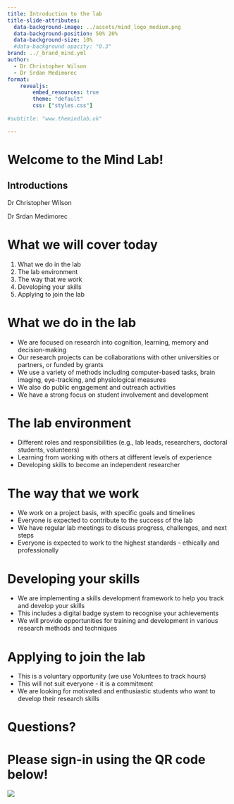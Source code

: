 ```yaml
---
title: Introduction to the lab  
title-slide-attributes:
  data-background-image: ../assets/mind_logo_medium.png
  data-background-position: 50% 20%
  data-background-size: 10%
  #data-background-opacity: "0.3"
brand: ../_brand_mind.yml
author:   
  - Dr Christopher Wilson   
  - Dr Srdan Medimorec
format: 
    revealjs:
        embed_resources: true
        theme: "default"
        css: ["styles.css"]
    
#subtitle: "www.themindlab.uk"

---
```


# Welcome to the Mind Lab! 

## Introductions

Dr Christopher Wilson

Dr Srdan Medimorec

# What we will cover today

1. What we do in the lab
2. The lab environment
3. The way that we work
4. Developing your skills
5. Applying to join the lab

# What we do in the lab

- We are focused on research into cognition, learning, memory and decision-making 
- Our research projects can be collaborations with other universities or partners, or funded by grants
- We use a variety of methods including computer-based tasks, brain imaging, eye-tracking, and physiological measures
- We also do public engagement and outreach activities
- We have a strong focus on student involvement and development

# The lab environment

- Different roles and responsibilities (e.g., lab leads, researchers, doctoral students, volunteers)
- Learning from working with others at different levels of experience
- Developing skills to become an independent researcher

# The way that we work

- We work on a project basis, with specific goals and timelines
- Everyone is expected to contribute to the success of the lab
- We have regular lab meetings to discuss progress, challenges, and next steps
- Everyone is expected to work to the highest standards - ethically and professionally

# Developing your skills

- We are implementing a skills development framework to help you track and develop your skills
- This includes a digital badge system to recognise your achievements
- We will provide opportunities for training and development in various research methods and techniques

# Applying to join the lab

- This is a voluntary opportunity (we use Voluntees to track hours)
- This will not suit everyone - it is a commitment
- We are looking for motivated and enthusiastic students who want to develop their research skills

# Questions?

# Please sign-in using the QR code below!

![](../images/qr_signin.png)